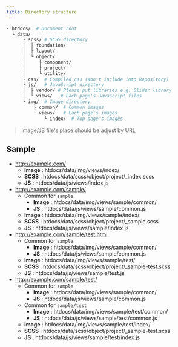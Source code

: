 ```yaml
---
title: Directory structure
---
```


```bash
- htdocs/  # Document root
  └ data/
      ├ scss/ # SCSS directory
      │  ├ foundation/
      │  ├ layout/
      │  └ object/
      │     ├ component/
      │     ├ project/
      │     └ utility/
      ├ css/  # Compiled css (Won't include into Repository)
      ├ js/   # JavaScript directory
      │  ├ vendor/ # Please put libraries e.g. Slider library
      │  └ views/   # Each page's JavaScript files
      └ img/  # Image directory
          ├ common/  # Common images
          └ views/   # Each page's images
              └ index/  # Top page's images
```

> Image/JS file's place should be adjust by URL

## Sample

- http://example.com/
  - **Image** : htdocs/data/img/views/index/
  - **SCSS** : htdocs/data/scss/object/project/\_index.scss
  - **JS** : htdocs/data/js/views/index.js
- http://example.com/sample/
  - Common for `sample`
    - **Image** : htdocs/data/img/views/sample/common/
    - **JS** : htdocs/data/js/views/sample/common.js
  - **Image** : htdocs/data/img/views/sample/index/
  - **SCSS** : htdocs/data/scss/object/project/\_sample.scss
  - **JS** : htdocs/data/js/views/sample/index.js
- http://example.com/sample/test.html
  - Common for `sample`
    - **Image** : htdocs/data/img/views/sample/common/
    - **JS** : htdocs/data/js/views/sample/common.js
  - **Image** : htdocs/data/img/views/sample/test/
  - **SCSS** : htdocs/data/scss/object/project/\_sample-test.scss
  - **JS** : htdocs/data/js/views/sample/test.js
- http://example.com/sample/test/
  - Common for `sample`
    - **Image** : htdocs/data/img/views/sample/common/
    - **JS** : htdocs/data/js/views/sample/common.js
  - Common for `sample/test`
    - **Image** : htdocs/data/img/views/sample/test/common/
    - **JS** : htdocs/data/js/views/sample/test/common.js
  - **Image** : htdocs/data/img/views/sample/test/index/
  - **SCSS** : htdocs/data/scss/object/project/\_sample-test.scss
  - **JS** : htdocs/data/js/views/sample/test/index.js
